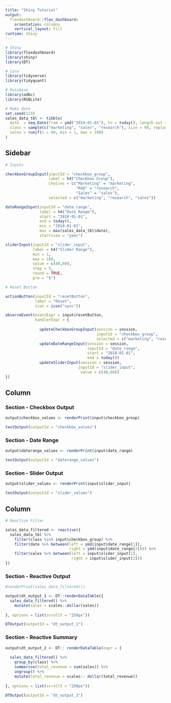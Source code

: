 ```yaml
---
title: "Shiny Tutorial"
output: 
  flexdashboard::flex_dashboard:
    orientation: columns
    vertical_layout: fill
runtime: shiny
---
```


```r
# Shiny
library(flexdashboard)
library(shiny)
library(DT)

# Core
library(tidyverse)
library(tidyquant)

# Database
library(odbc)
library(RSQLite)
```

```r
# Make data
set.seed(123)
sales_data_tbl <- tibble(
  date  = seq.Date(from = ymd("2018-01-01"), to = today(), length.out = 90),
  class = sample(c("marketing", "sales", "research"), size = 90, replace = TRUE),
  sales = runif(n = 90, min = 1, max = 100)
)
```




Sidebar {.sidebar}
------------------------

```r
# Inputs

checkboxGroupInput(inputId = "checkbox_group", 
                   label = h4("Checkbox Group"),
                   choices = c("Marketing" = "marketing",
                               "R&D" = "research",
                               "Sales" = "sales"),
                   selected = c("marketing", "research", "sales"))

dateRangeInput(inputId = "date_range",
               label = h4("Date Range"),
               start = "2018-01-01",
               end = today(),
               min = "2018-01-01",
               max = max(sales_data_tbl$date),
               startview = "year")

sliderInput(inputId = "slider_input",
            label = h4("Slider Range"),
            min = 1,
            max = 100,
            value = c(40,60),
            step = 5,
            round = TRUE,
            pre = "$")


```


```r
# Reset Button

actionButton(inputId = "resetButton",
             label = "Reset",
             icon = icon("sync"))

observeEvent(eventExpr = input$resetButton, 
             handlerExpr = {
                            
               updateCheckboxGroupInput(session = session, 
                                        inputId = "checkbox_group",
                                        selected = c("marketing", "research", "sales"))
               updateDateRangeInput(session = session,
                                    inputId = "date_range",
                                    start = "2018-01-01",
                                    end = today())
               updateSliderInput(session = session,
                                inputId = "slider_input",
                                 value = c(40,60))
})

```



Column {data-width=500}
-----------------------

### Section - Checkbox Output

```r

output$checkbox_values <- renderPrint(input$checkbox_group)

textOutput(outputId = "checkbox_values")

```

### Section - Date Range

```r

output$daterange_values <- renderPrint(input$date_range)

textOutput(outputId = "daterange_values")

```

### Section - Slider Output

```r

output$slider_values <- renderPrint(input$slider_input)

textOutput(outputId = "slider_values")

```


Column {data-width=750}
-----------------------

```r
# Reactive Filter

sales_data_filtered <- reactive({
  sales_data_tbl %>%
    filter(class %in% input$checkbox_group) %>%
    filter(date %>% between(left = ymd(input$date_range[1]),
                            right = ymd(input$date_range[2]))) %>%
    filter(sales %>% between(left = input$slider_input[1],
                             right = input$slider_input[2]))
})

```


### Section - Reactive Output

```r

#renderPrint(sales_data_filtered())

output$dt_output_1 <- DT::renderDataTable({
  sales_data_filtered() %>%
    mutate(sales = scales::dollar(sales))
    
}, options = list(scrollY = "250px"))

DTOutput(outputId = "dt_output_1")


```


### Section - Reactive Summary

```r

output$dt_output_2 <- DT:: renderDataTable(expr = {
  
  sales_data_filtered() %>%
    group_by(class) %>%
    summarise(total_revenue = sum(sales)) %>%
    ungroup() %>%
    mutate(total_revenue = scales:: dollar(total_revenue))
    
}, options = list(scrollY = "250px"))

DTOutput(outputId = "dt_output_2")


```

